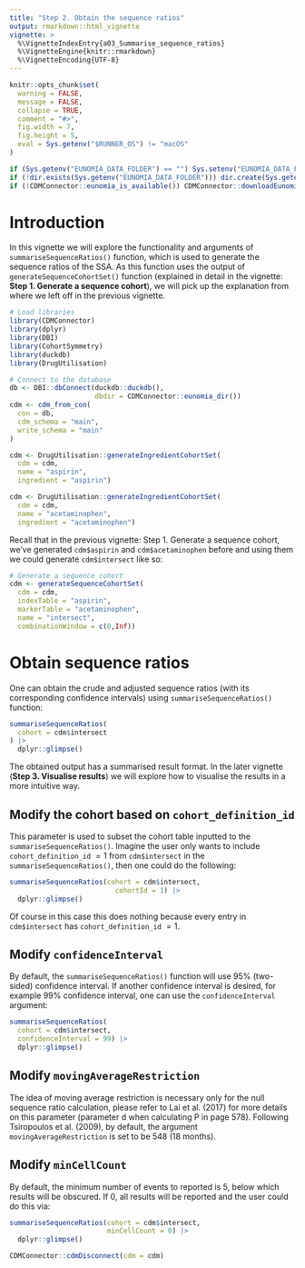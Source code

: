 ---
title: "Step 2. Obtain the sequence ratios"
output: rmarkdown::html_vignette
vignette: >
  %\VignetteIndexEntry{a03_Summarise_sequence_ratios}
  %\VignetteEngine{knitr::rmarkdown}
  %\VignetteEncoding{UTF-8}
---

```{r, include = FALSE}
knitr::opts_chunk$set(
  warning = FALSE,
  message = FALSE,
  collapse = TRUE,
  comment = "#>",
  fig.width = 7,
  fig.height = 5,
  eval = Sys.getenv("$RUNNER_OS") != "macOS"
)
```

```{r, include = FALSE}
if (Sys.getenv("EUNOMIA_DATA_FOLDER") == "") Sys.setenv("EUNOMIA_DATA_FOLDER" = tempdir())
if (!dir.exists(Sys.getenv("EUNOMIA_DATA_FOLDER"))) dir.create(Sys.getenv("EUNOMIA_DATA_FOLDER"))
if (!CDMConnector::eunomia_is_available()) CDMConnector::downloadEunomiaData()
```

# Introduction
In this vignette we will explore the functionality and arguments of `summariseSequenceRatios()` function, which is used to generate the sequence ratios of the SSA. As this function uses the output of `generateSequenceCohortSet()` function (explained in detail in the vignette: **Step 1. Generate a sequence cohort**), we will pick up the explanation from where we left off in the previous vignette. 

```{r message= FALSE, warning=FALSE, include=FALSE}
# Load libraries
library(CDMConnector)
library(dplyr)
library(DBI)
library(CohortSymmetry)
library(duckdb)
library(DrugUtilisation)

# Connect to the database
db <- DBI::dbConnect(duckdb::duckdb(), 
                     dbdir = CDMConnector::eunomia_dir())
cdm <- cdm_from_con(
  con = db,
  cdm_schema = "main",
  write_schema = "main"
)

cdm <- DrugUtilisation::generateIngredientCohortSet(
  cdm = cdm,
  name = "aspirin",
  ingredient = "aspirin")

cdm <- DrugUtilisation::generateIngredientCohortSet(
  cdm = cdm,
  name = "acetaminophen",
  ingredient = "acetaminophen")
```

Recall that in the previous vignette: Step 1. Generate a sequence cohort, we've generated `cdm$aspirin` and `cdm$acetaminophen` before and using them we could generate `cdm$intersect` like so:

```{r message= FALSE, warning=FALSE}
# Generate a sequence cohort
cdm <- generateSequenceCohortSet(
  cdm = cdm,
  indexTable = "aspirin",
  markerTable = "acetaminophen",
  name = "intersect",
  combinationWindow = c(0,Inf))
```


# Obtain sequence ratios
One can obtain the crude and adjusted sequence ratios (with its corresponding confidence intervals) using `summariseSequenceRatios()` function:
```{r message = FALSE, warning = FALSE}
summariseSequenceRatios(
  cohort = cdm$intersect
) |> 
  dplyr::glimpse()
```

The obtained output has a summarised result format. In the later vignette (**Step 3. Visualise results**) we will explore how to visualise the results in a more intuitive way. 

## Modify the cohort based on `cohort_definition_id`

This parameter is used to subset the cohort table inputted to the `summariseSequenceRatios()`. Imagine the user only wants to include `cohort_definition_id` $= 1$ from `cdm$intersect` in the `summariseSequenceRatios()`, then one could do the following:

```{r message= FALSE, warning=FALSE}
summariseSequenceRatios(cohort = cdm$intersect,
                          cohortId = 1) |> 
  dplyr::glimpse()
```

Of course in this case this does nothing because every entry in `cdm$intersect` has `cohort_definition_id` $= 1$.

## Modify `confidenceInterval`
By default, the `summariseSequenceRatios()` function will use 95% (two-sided) confidence interval. If another confidence interval is desired, for example 99% confidence interval, one can use the `confidenceInterval` argument:
```{r message = FALSE, warning = FALSE}
summariseSequenceRatios(
  cohort = cdm$intersect,
  confidenceInterval = 99) |> 
  dplyr::glimpse()
```

## Modify `movingAverageRestriction`
The idea of moving average restriction is necessary only for the null sequence ratio calculation, please refer to Lai et al. (2017) for more details on this parameter (parameter d when calculating P in page 578). Following Tsiropoulos et al. (2009), by default, the argument `movingAverageRestriction` is set to be  $548$ ($18$ months). 

## Modify `minCellCount`

By default, the minimum number of events to reported is 5, below which results will be obscured. If 0, all results will be reported and the user could do this via: 

```{r message= FALSE, warning=FALSE}
summariseSequenceRatios(cohort = cdm$intersect,
                        minCellCount = 0) |> 
  dplyr::glimpse()
```

```{r message= FALSE, warning=FALSE, eval=FALSE}
CDMConnector::cdmDisconnect(cdm = cdm)
```
